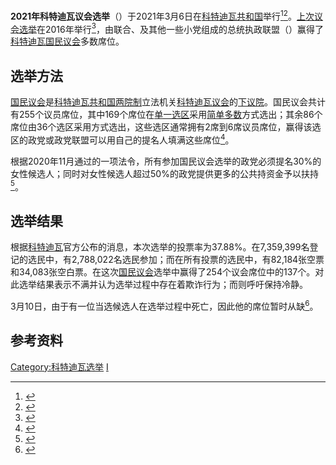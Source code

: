 {{NoteTA
|G1 = Toponym
}}
{{Infobox legislative election
| election_name      = 2021年科特迪瓦国民议会选举
| country            = Ivory Coast
| previous_election  = [[2016年科特迪瓦國會選舉|2016]]
| next_election      = 
| election_date      = 2021年3月6日
| seats_for_election = 共计255席[[国民议会_(科特迪瓦)|国民议会]]席位
| majority_seats     = 128
| ongoing            = no
| results_sec        =
| turnout            = 

| party1             = {{Link-en|争取民主与和平乌弗埃主义者联盟|Rally of Houphouëtists for Democracy and Peace|统一党}}
| colour1            = #FF7900
| leader1            = [[阿拉萨内·瓦塔拉|阿拉萨内·瓦塔拉]]
| percentage1 = 49.18 | seats1= 137 | last_election1 = 167

| party2 = [[科特迪瓦民主黨－非洲民主集會|科特迪瓦民主黨－非洲民主集會]]－EDS
| percentage2 = 16.53 | seats2 = 50 | colour2 = #3DC4A6 | last_election2 = 

| party3 = [[科特迪瓦民主黨－非洲民主集會|科特迪瓦民主黨－非洲民主集會]]
| percentage3 = 6.01 | seats3 = 23 | last_election3 = 

| party4 = EDS
| leader4 = 
| percentage4 = 4.44 | seats4= 8 | last_election4 = new |colour4=#00D5FF

| party5             = {{Link-en|科特迪瓦民主与和平同盟|Union for Democracy and Peace in Ivory Coast|民主与和平同盟}}
| colour5            = #01A0E2
| leader5            = 阿尔伯特·托伊库斯·马布里
| percentage5 = 2.01 | seats5 = 8 | last_election5 = 6

| party6             = {{Link-en|科特迪瓦人民阵线|Ivorian Popular Front|人民阵线}}
| colour6            = #0066CC
| leader6            = {{Link-en|帕斯卡·阿菲·恩盖桑|Pascal Affi N'Guessan}}
| percentage6 = 1.96 | seats6= 2 | last_election6 = 3

| party7             = [[無黨籍|无党籍人士]]
| colour7            = #DDDDDD
| leader7            = {{n/a}}
| percentage7 = 19.07 | seats7 = 26 | last_election7 = 76

| map                = 
| map_upright        = 
| map_alt            = 
| map_caption        = 

| title              = 
| before_election    = 
| before_party       = 
| after_election     = 
| after_party        = 
}}

'''2021年科特迪瓦议会选举'''（{{Lang-en|2021 Ivorian Parliamentary Election}}）于2021年3月6日在[[科特迪瓦共和国|科特迪瓦共和国]]举行<ref>{{cite web |title=Gbagbo’s party ends boycott of Ivory Coast elections |url=https://www.africanews.com/2020/12/24/gbagbo-s-party-ends-boycott-of-ivory-coast-elections/ |website=[[非洲新闻台|非洲新闻台]] |publisher=[[法新社|法新社]] |accessdate=2021-03-07 |archive-date=2021-02-06 |archive-url=https://web.archive.org/web/20210206131756/https://www.africanews.com/2020/12/24/gbagbo-s-party-ends-boycott-of-ivory-coast-elections// |dead-url=no }}</ref><ref>{{cite web |title=Opposition parties in Ivory Coast to take part in legislative polls |url=https://www.africanews.com/2021/01/07/opposition-parties-in-ivory-coast-to-take-part-in-legislative-polls/ |website=[[非洲新闻台|非洲新闻台]] |publisher=[[非洲新闻台|非洲新闻台]] |accessdate=2021-03-07 |archive-date=2021-01-15 |archive-url=https://web.archive.org/web/20210115151554/https://www.africanews.com/2021/01/07/opposition-parties-in-ivory-coast-to-take-part-in-legislative-polls/ |dead-url=no }}</ref>。[[2016年科特迪瓦國會選舉|上次议会选举]]在2016年举行<ref>{{cite web |title=Législatives ivoiriennes: les forces politiques en ordre de marche, ou presque |url=https://www.rfi.fr/fr/afrique/20161115-legislatives-ivoiriennes-forces-politiques-ordre-marche-presque-rhdp-pdci-fpi |publisher=[[法国国际广播电台|法国国际广播电台]] |accessdate=2021-03-07 |archive-date=2021-02-09 |archive-url=https://web.archive.org/web/20210209155301/https://www.rfi.fr/fr/afrique/20161115-legislatives-ivoiriennes-forces-politiques-ordre-marche-presque-rhdp-pdci-fpi |dead-url=no }}</ref>，由{{Link-en|争取民主与和平乌弗埃主义者联盟|Rally of Houphouëtists for Democracy and Peace}}联合{{Link-en|共和团结党|Rally of the Republicans}}、{{Link-en|科特迪瓦民主党－非洲民主集会|Democratic Party of Ivory Coast – African Democratic Rally}}及其他一些小党组成的总统执政联盟（{{lang|en|Presidential Coalition}}）赢得了[[国民议会_(科特迪瓦)|科特迪瓦国民议会]]多数席位。

== 选举方法 ==
[[国民议会_(科特迪瓦)|国民议会]]是[[科特迪瓦共和国|科特迪瓦共和国]][[两院制|两院制]]立法机关[[议会_(科特迪瓦)|科特迪瓦议会]]的[[下议院|下议院]]。国民议会共计有255个议员席位，其中169个席位在[[小選區制|单一选区]]采用[[領先者當選|简单多数]]方式选出；其余86个席位由36个选区采用{{Link-en|总选票制|General ticket}}方式选出，这些选区通常拥有2席到6席议员席位，赢得该选区的政党或政党联盟可以用自己的提名人填满这些席位<ref>{{cite web |title=Cote d'Ivoire: Campaign kicks off ahead of legislative polls |url=http://apanews.net/en/pays/cote-divoire/news/cote-divoire-campaign-kicks-off-ahead-of-legislative-polls |website=APA News |publisher=Agence de Presse Africaine |accessdate=2021-03-07 |archive-date=2021-03-09 |archive-url=https://web.archive.org/web/20210309050626/http://apanews.net/en/pays/cote-divoire/news/cote-divoire-campaign-kicks-off-ahead-of-legislative-polls |dead-url=no }}</ref>。

根据2020年11月通过的一项法令，所有参加国民议会选举的政党必须提名30%的女性候选人；同时对女性候选人超过50%的政党提供更多的公共持资金予以扶持<ref>{{cite web |author1=Florence Richard |title=AHEAD OF ELECTIONS Côte d’Ivoire: Women underrepresented in parliament despite 2019 law |url=https://www.theafricareport.com/65880/cote-divoire-women-underrepresented-in-parliament-despite-2019-law/ |publisher={{Link-en|非洲报告|The Africa Report}} |accessdate=2021-03-07 |archive-date=2021-02-18 |archive-url=https://web.archive.org/web/20210218150947/https://www.theafricareport.com/65880/cote-divoire-women-underrepresented-in-parliament-despite-2019-law/ |dead-url=no }}</ref>。

== 选举结果 ==
根据[[科特迪瓦|科特迪瓦]]官方公布的消息，本次选举的投票率为37.88%。在7,359,399名登记的选民中，有2,788,022名选民参加；而在所有投票的选民中，有82,184张空票和34,083张空白票。{{Link-en|争取民主与和平乌弗埃主义者联盟|Rally of Houphouëtists for Democracy and Peace}}在这次[[国民议会_(科特迪瓦)|国民议会]]选举中赢得了254个议会席位中的137个。{{Link-en|科特迪瓦民主与和平同盟|Union for Democracy and Peace in Ivory Coast}}对此选举结果表示不满并认为选举过程中存在着欺诈行为；而{{Link-en|科特迪瓦人民阵线|Ivorian Popular Front}}则呼吁保持冷静。

3月10日，由于有一位当选候选人在选举过程中死亡，因此他的席位暂时从缺<ref name="Aljazeera">{{cite web |title=Ivory Coast: Ouattara's party wins majority in parliament vote |url=https://www.aljazeera.com/news/2021/3/9/i-coast-ouattaras-party-wins-majority-in-parliament-vote |publisher=[[半岛电视台|半岛电视台]] |accessdate=2021-03-12 |archive-date=2021-03-09 |archive-url=https://web.archive.org/web/20210309203320/https://www.aljazeera.com/news/2021/3/9/i-coast-ouattaras-party-wins-majority-in-parliament-vote |dead-url=no }}</ref>。

== 参考资料 ==
{{Reflist}}

{{象牙海岸選舉}}

[[Category:科特迪瓦选举|Category:科特迪瓦选举]]
[[Category:2021年非洲選舉|I]]